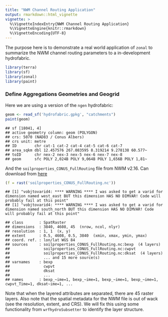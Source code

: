 ```yaml
---
title: "NWM Channel Routing Application"
output: rmarkdown::html_vignette
vignette: >
  %\VignetteIndexEntry{NWM Channel Routing Application}
  %\VignetteEngine{knitr::rmarkdown}
  %\VignetteEncoding{UTF-8}
---
```




The purpose here is to demonstrate a real world application of `zonal` to summarize the NWM channel routing parameters to a 
in-development hydrofabric.



```r
library(terra)
library(sf)
library(zonal)
library(paint)
```

### Define Aggregations Geometries and Geogrid

Here we are using a version of the `ngen` hydrofabric: 


```r
geom <- read_sf('hydrofabric.gpkg', "catchments")
paint(geom)
```

```
## sf [18041, 4] 
## active geometry column: geom (POLYGON)
## crs: 5070 (NAD83 / Conus Albers)
## crs unit: metre 
## ID        chr cat-1 cat-2 cat-4 cat-5 cat-6 cat-7
## area_sqkm dbl 12.457576 267.083595 8.319214 9.278138 60.577~
## toID      chr nex-2 nex-3 nex-5 nex-6 nex-7 nex-8
## geom      sfc POLY 2,024B POLY 9,064B POLY 1,656B POLY 1,81~
```

And the `soilproperties_CONUS_FullRouting` file from NWM v2.16. Can download from [here](https://www.nco.ncep.noaa.gov/pmb/codes/nwprod/nwm.v2.1.6/parm/domain/soilproperties_CONUS_FullRouting.nc)


```r
(f = rast('soilproperties_CONUS_FullRouting.nc'))
```

```
## [1] "vobjtovarid4: **** WARNING **** I was asked to get a varid for dimension named west_east BUT this dimension HAS NO DIMVAR! Code will probably fail at this point"
## [1] "vobjtovarid4: **** WARNING **** I was asked to get a varid for dimension named south_north BUT this dimension HAS NO DIMVAR! Code will probably fail at this point"
```

```
## class       : SpatRaster 
## dimensions  : 3840, 4608, 45  (nrow, ncol, nlyr)
## resolution  : 1, 1  (x, y)
## extent      : 0.5, 4608, 0.5, 3840  (xmin, xmax, ymin, ymax)
## coord. ref. : lon/lat WGS 84 
## sources     : soilproperties_CONUS_FullRouting.nc:bexp  (4 layers) 
##               soilproperties_CONUS_FullRouting.nc:cwpvt  
##               soilproperties_CONUS_FullRouting.nc:dksat  (4 layers) 
##               ... and 15 more source(s)
## varnames    : bexp 
##               cwpvt 
##               dksat 
##               ...
## names       : bexp_~ime=1, bexp_~ime=1, bexp_~ime=1, bexp_~ime=1, cwpvt_Time=1, dksat~ime=1, ...
```

Note that when the layered attributes are separated, there are 45 raster layers. Also note that the spatial metadata for the NWM file is out of wack (see the resolution, extent, and CRS). We will fix this using some functionality from `wrfhydroSubsetter` to identify the layer structure.










